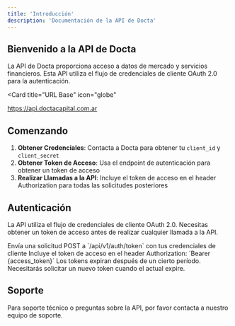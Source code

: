 ```yaml
---
title: 'Introducción'
description: 'Documentación de la API de Docta'
---
```


## Bienvenido a la API de Docta

La API de Docta proporciona acceso a datos de mercado y servicios financieros. Esta API utiliza el flujo de credenciales de cliente OAuth 2.0 para la autenticación.

<Card
  title="URL Base"
  icon="globe"
>
  https://api.doctacapital.com.ar
</Card>

## Comenzando

1. **Obtener Credenciales**: Contacta a Docta para obtener tu `client_id` y `client_secret`
2. **Obtener Token de Acceso**: Usa el endpoint de autenticación para obtener un token de acceso
3. **Realizar Llamadas a la API**: Incluye el token de acceso en el header Authorization para todas las solicitudes posteriores

## Autenticación

La API utiliza el flujo de credenciales de cliente OAuth 2.0. Necesitas obtener un token de acceso antes de realizar cualquier llamada a la API.

<Steps>
  <Step title="Solicitar Token de Acceso">
    Envía una solicitud POST a `/api/v1/auth/token` con tus credenciales de cliente
  </Step>
  <Step title="Usar el Token">
    Incluye el token de acceso en el header Authorization: `Bearer {access_token}`
  </Step>
  <Step title="Expiración del Token">
    Los tokens expiran después de un cierto período. Necesitarás solicitar un nuevo token cuando el actual expire.
  </Step>
</Steps>

## Soporte

Para soporte técnico o preguntas sobre la API, por favor contacta a nuestro equipo de soporte.
